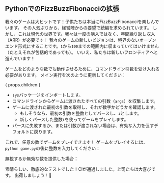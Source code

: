 
## PythonでのFizzBuzzFibonacciの拡張

我々のゲームは大ヒットです！子供たちは本当にFizzBuzzFibonacciを楽しんでいます。
その人気ぶりから、経営陣からの要望で続編を求められています。
しかし、これは現代の世界です。我々は一度の購入ではなく、年間繰り返し収入（ARR）が必要です！
我々のゲームの新しいビジョンは、境界のないオープンエンド形式にすることです。`1`から`100`までの範囲内に収まっていてはいけません（たとえそれが包括的であっても）。
いいえ、私たちは新しいフロンティアへと進んでいます！

<FizzBuzzFibonacciOpenRules />

ゲームをどのような数でも動作させるために、コマンドライン引数を受け入れる必要があります。
メイン実行を次のように更新してください：

{ props.children }

- `sys`パッケージをインポートします。
- コマンドラインからゲームに渡されたすべての引数（`args`）を収集します。
- ゲームに渡された最初の引数を取得し、それが数字かどうかを確認します。
  - もしそうなら、最初の引数を整数としてパースし、`i`とします。
  - 新しくパースした整数`i`を使ってゲームをプレイします。
- パースに失敗するか、または引数が渡されない場合は、有効な入力を促すデフォルトに戻ります。

これで、任意の数でゲームをプレイできます！
ゲームをプレイするには、`python game.py`の後に整数を入力してください：

<FizzBuzzFibonacciOpenOutput />

無視するか無効な数を提供した場合：

<FizzBuzzFibonacciOpenOutputDefault />

素晴らしい、徹底的なテストでした！CIが通過しました。上司たちは大喜びです。
出荷しましょう！🚀